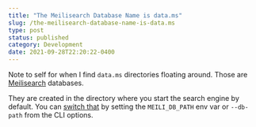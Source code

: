 ```yaml
---
title: "The Meilisearch Database Name is data.ms"
slug: /the-meilisearch-database-name-is-data.ms
type: post
status: published
category: Development
date: 2021-09-28T22:20:22-0400
---
```


Note to self for when I find `data.ms` directories floating around. Those are [Meilisearch](https://www.meilisearch.com) databases. 

They are created in the directory where you start the search engine by default. You can [switch that](https://docs.meilisearch.com/reference/features/configuration.html#options) by setting the `MEILI_DB_PATH` env var or `--db-path` from the CLI options.



